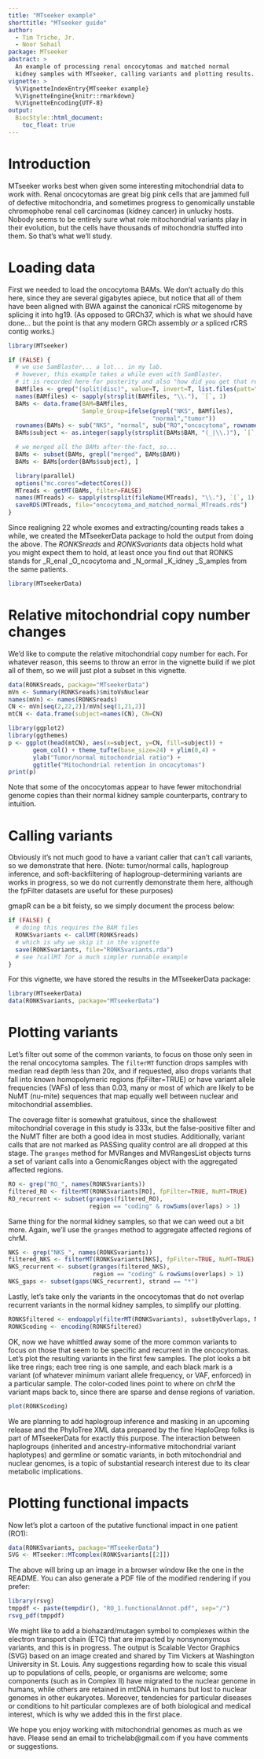 ```yaml
---
title: "MTseeker example"
shorttitle: "MTseeker guide"
author: 
  - Tim Triche, Jr. 
  - Noor Sohail 
package: MTseeker
abstract: >
  An example of processing renal oncocytomas and matched normal
  kidney samples with MTseeker, calling variants and plotting results.
vignette: >
  %\VignetteIndexEntry{MTseeker example}
  %\VignetteEngine{knitr::rmarkdown}
  %\VignetteEncoding{UTF-8}
output: 
  BiocStyle::html_document:
    toc_float: true
---
```


# Introduction

MTseeker works best when given some interesting mitochondrial data to work with.
Renal oncocytomas are great big pink cells that are jammed full of defective 
mitochondria, and sometimes progress to genomically unstable chromophobe renal
cell carcinomas (kidney cancer) in unlucky hosts. Nobody seems to be entirely 
sure what role mitochondrial variants play in their evolution, but the cells 
have thousands of mitochondria stuffed into them. So that's what we'll study.


# Loading data

First we needed to load the oncocytoma BAMs. We don't actually do this here, 
since they are several gigabytes apiece, but notice that all of them have 
been aligned with BWA against the canonical rCRS mitogenome by splicing it 
into hg19. (As opposed to GRCh37, which is what we should have done... but
the point is that any modern GRCh assembly *or* a spliced rCRS contig works.)

```r
library(MTseeker)
```

```r
if (FALSE) { 
  # we use SamBlaster... a lot... in my lab.
  # however, this example takes a while even with SamBlaster. 
  # it is recorded here for posterity and also "how did you get that result". 
  BAMfiles <- grep("(split|disc)", value=T, invert=T, list.files(patt=".bam$"))
  names(BAMfiles) <- sapply(strsplit(BAMfiles, "\\."), `[`, 1)
  BAMs <- data.frame(BAM=BAMfiles, 
                     Sample_Group=ifelse(grepl("NKS", BAMfiles), 
                                         "normal","tumor"))
  rownames(BAMs) <- sub("NKS", "normal", sub("RO","oncocytoma", rownames(BAMs)))
  BAMs$subject <- as.integer(sapply(strsplit(BAMs$BAM, "(_|\\.)"), `[`, 2))

  # we merged all the BAMs after-the-fact, so...
  BAMs <- subset(BAMs, grepl("merged", BAMs$BAM))
  BAMs <- BAMs[order(BAMs$subject), ]

  library(parallel) 
  options("mc.cores"=detectCores())
  MTreads <- getMT(BAMs, filter=FALSE) 
  names(MTreads) <- sapply(strsplit(fileName(MTreads), "\\."), `[`, 1)
  saveRDS(MTreads, file="oncocytoma_and_matched_normal_MTreads.rds")
}
```

Since realigning 22 whole exomes and extracting/counting reads takes a while,
we created the MTseekerData package to hold the output from doing the above. 
The _RONKSreads_ and _RONKSvariants_ data objects hold what you might expect 
them to hold, at least once you find out that RONKS stands for _R_enal 
_O_ncocytoma and _N_ormal _K_idney _S_amples from the same patients. 

```r
library(MTseekerData)
```

# Relative mitochondrial copy number changes

We'd like to compute the relative mitochondrial copy number for each.
For whatever reason, this seems to throw an error in the vignette build 
if we plot all of them, so we will just plot a subset in this vignette. 

```r
data(RONKSreads, package="MTseekerData")
mVn <- Summary(RONKSreads)$mitoVsNuclear
names(mVn) <- names(RONKSreads) 
CN <- mVn[seq(2,22,2)]/mVn[seq(1,21,2)] 
mtCN <- data.frame(subject=names(CN), CN=CN)

library(ggplot2) 
library(ggthemes)
p <- ggplot(head(mtCN), aes(x=subject, y=CN, fill=subject)) + 
       geom_col() + theme_tufte(base_size=24) + ylim(0,4) + 
       ylab("Tumor/normal mitochondrial ratio") + 
       ggtitle("Mitochondrial retention in oncocytomas")
print(p)
```

Note that some of the oncocytomas appear to have fewer mitochondrial genome
copies than their normal kidney sample counterparts, contrary to intuition.


# Calling variants

Obviously it's not much good to have a variant caller that can't call variants,
so we demonstrate that here. (Note: tumor/normal calls, haplogroup inference,
and soft-backfiltering of haplogroup-determining variants are works in progress,
so we do not currently demonstrate them here, although the fpFilter datasets 
are useful for these purposes)

gmapR can be a bit feisty, so we simply document the process below: 

```r
if (FALSE) { 
  # doing this requires the BAM files
  RONKSvariants <- callMT(RONKSreads)
  # which is why we skip it in the vignette 
  save(RONKSvariants, file="RONKSvariants.rda")
  # see ?callMT for a much simpler runnable example
}
```

For this vignette, we have stored the results in the MTseekerData package:

```r
library(MTseekerData)
data(RONKSvariants, package="MTseekerData")
```

# Plotting variants

Let's filter out some of the common variants, to focus on those only seen in
the renal oncocytoma samples. The `filterMT` function drops samples with median
read depth less than 20x, and if requested, also drops variants that fall into 
known homopolymeric regions (fpFilter=TRUE) or have variant allele frequencies 
(VAFs) of less than 0.03, many or most of which are likely to be NuMT (nu-mite)
sequences that map equally well between nuclear and mitochondrial assemblies.

The coverage filter is somewhat gratuitous, since the shallowest mitochondrial
coverage in this study is 333x, but the false-positive filter and the NuMT 
filter are both a good idea in most studies. Additionally, variant calls that
are not marked as PASSing quality control are all dropped at this stage. The 
`granges` method for MVRanges and MVRangesList objects turns a set of variant
calls into a GenomicRanges object with the aggregated affected regions.

```r
RO <- grep("RO_", names(RONKSvariants))
filtered_RO <- filterMT(RONKSvariants[RO], fpFilter=TRUE, NuMT=TRUE)
RO_recurrent <- subset(granges(filtered_RO), 
                       region == "coding" & rowSums(overlaps) > 1)
```

Same thing for the normal kidney samples, so that we can weed out a bit more. 
Again, we'll use the `granges` method to aggregate affected regions of chrM. 


```r
NKS <- grep("NKS_", names(RONKSvariants))
filtered_NKS <- filterMT(RONKSvariants[NKS], fpFilter=TRUE, NuMT=TRUE)
NKS_recurrent <- subset(granges(filtered_NKS), 
                        region == "coding" & rowSums(overlaps) > 1)
NKS_gaps <- subset(gaps(NKS_recurrent), strand == "*")
```

Lastly, let's take only the variants in the oncocytomas that do not overlap
recurrent variants in the normal kidney samples, to simplify our plotting.

```r
RONKSfiltered <- endoapply(filterMT(RONKSvariants), subsetByOverlaps, NKS_gaps)
RONKScoding <- encoding(RONKSfiltered)
```

OK, now we have whittled away some of the more common variants to focus
on those that seem to be specific and recurrent in the oncocytomas. Let's
plot the resulting variants in the first few samples. The plot looks a bit 
like tree rings; each tree ring is one sample, and each black mark is a 
variant (of whatever minimum variant allele frequency, or VAF, enforced)
in a particular sample. The color-coded lines point to where on chrM the 
variant maps back to, since there are sparse and dense regions of variation.


```r
plot(RONKScoding)
```

We are planning to add haplogroup inference and masking in an upcoming release
and the PhyloTree XML data prepared by the fine HaploGrep folks is part of 
MTseekerData for exactly this purpose. The interaction between haplogroups 
(inherited and ancestry-informative mitochondrial variant haplotypes) and 
germline or somatic variants, in both mitochondrial and nuclear genomes, is a 
topic of substantial research interest due to its clear metabolic implications.


# Plotting functional impacts

Now let's plot a cartoon of the putative functional impact in one patient (RO1):

```r
data(RONKSvariants, package="MTseekerData")
SVG <- MTseeker::MTcomplex(RONKSvariants[[2]]) 
```

The above will bring up an image in a browser window like the one in the README.
You can also generate a PDF file of the modified rendering if you prefer:

```r
library(rsvg) 
tmppdf <- paste(tempdir(), "RO_1.functionalAnnot.pdf", sep="/") 
rsvg_pdf(tmppdf)
```

We might like to add a biohazard/mutagen symbol to complexes within the electron
transport chain (ETC) that are impacted by nonsynonymous variants, and this is 
in progress. The output is Scalable Vector Graphics (SVG) based on an image 
created and shared by Tim Vickers at Washington University in St. Louis. Any
suggestions regarding how to scale this visual up to populations of cells, 
people, or organisms are welcome; some components (such as in Complex II) have 
migrated to the nuclear genome in humans, while others are retained in mtDNA in 
humans but lost to nuclear genomes in other eukaryotes. Moreover, tendencies 
for particular diseases or conditions to hit particular complexes are of both
biological and medical interest, which is why we added this in the first place.

We hope you enjoy working with mitochondrial genomes as much as we have. Please
send an email to trichelab@gmail.com if you have comments or suggestions. 
